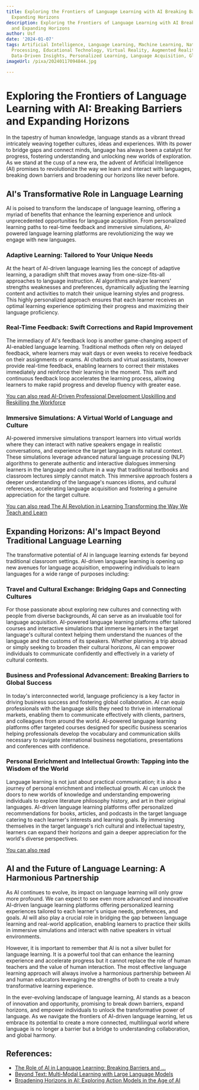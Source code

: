 ```yaml
---
title: Exploring the Frontiers of Language Learning with AI Breaking Barriers and
  Expanding Horizons
description: Exploring the Frontiers of Language Learning with AI Breaking Barriers
  and Expanding Horizons
author: Usf
date: '2024-01-07'
tags: Artificial Intelligence, Language Learning, Machine Learning, Natural Language
  Processing, Educational Technology, Virtual Reality, Augmented Reality, Gamification,
  Data-Driven Insights, Personalized Learning, Language Acquisition, Global Communication
imageUrl: /pixa/20240117094844.jpg

---
```

# Exploring the Frontiers of Language Learning with AI: Breaking Barriers and Expanding Horizons

In the  tapestry of human knowledge,  language stands as a vibrant  thread intricately  weaving together cultures,  ideas and experiences. With its power to bridge gaps and connect minds, language has always  been a  catalyst for progress, fostering understanding and unlocking new  worlds of exploration. As we stand at the cusp of a new era,  the advent of Artificial Intelligence (AI) promises to revolutionize the way  we learn and  interact with languages, breaking down barriers and broadening our horizons like never before.

## AI's Transformative Role in Language Learning

AI is poised to transform the landscape of language learning, offering a myriad of benefits  that enhance the learning experience and unlock unprecedented opportunities for language  acquisition. From personalized learning paths to real-time feedback and immersive simulations, AI-powered language learning platforms  are revolutionizing  the way we engage with new languages.

### Adaptive Learning: Tailored to Your Unique Needs

At the heart of AI-driven language learning lies the concept of adaptive learning, a paradigm shift that moves away from one-size-fits-all approaches to language instruction. AI algorithms analyze learners' strengths  weaknesses and preferences,  dynamically adjusting the learning content and activities to match  their  unique learning styles and progress. This highly personalized approach ensures that each  learner receives an optimal learning  experience optimizing  their progress and maximizing their language proficiency.

### Real-Time Feedback: Swift Corrections  and Rapid Improvement

The immediacy of AI's feedback loop is another game-changing aspect of AI-enabled language learning. Traditional methods often rely on delayed feedback, where learners may wait days or even weeks to receive feedback on their assignments or exams. AI chatbots and virtual assistants, however  provide real-time feedback,  enabling learners to correct their mistakes immediately and reinforce  their learning in the moment. This swift and continuous  feedback loop accelerates  the learning process, allowing learners  to make rapid progress and develop fluency with greater ease.

[You can also read AI-Driven Professional Development Upskilling and Reskilling the Workforce](AI-Driven%20Professional%20Development%20Upskilling%20and%20Reskilling%20the%20Workforce)


### Immersive Simulations:  A Virtual World of Language and Culture

AI-powered immersive simulations  transport learners into virtual worlds where they  can interact with native speakers engage in realistic conversations, and experience the target language in  its natural  context. These simulations leverage advanced natural language processing  (NLP) algorithms to  generate authentic and interactive dialogues immersing learners in the language and culture in  a way  that  traditional textbooks and classroom lectures simply cannot match. This immersive approach fosters a deeper understanding  of the language's nuances  idioms, and cultural  references, accelerating language acquisition and fostering a genuine appreciation for the target culture.

[You can also read The AI Revolution  in Learning Transforming the Way We Teach and Learn](The%20AI%20Revolution%20in%20Learning%20Transforming%20the%20Way%20We%20Teach%20and%20Learn)


## Expanding Horizons: AI's Impact Beyond Traditional Language Learning

The transformative potential of AI in  language learning extends far  beyond traditional  classroom settings. AI-driven language learning is opening up  new avenues for language acquisition, empowering  individuals to learn languages  for a wide range of purposes  including:

### Travel and Cultural Exchange: Bridging Gaps and  Connecting Cultures

For those passionate about exploring new cultures and connecting with people from diverse backgrounds, AI can serve as an invaluable tool for language acquisition. AI-powered language learning platforms offer tailored courses and interactive simulations that immerse learners in the target language's cultural context helping them understand the nuances of the language and  the customs of its speakers. Whether  planning a trip abroad or simply seeking to broaden their cultural horizons, AI can empower individuals to communicate confidently and effectively in a variety of cultural contexts.

### Business and  Professional Advancement: Breaking Barriers  to Global  Success

In today's interconnected world, language proficiency  is a key factor in driving business success and fostering global collaboration.  AI can equip professionals with the language skills they need  to  thrive in international markets, enabling them to  communicate effectively with clients, partners, and colleagues  from around the world. AI-powered language learning platforms offer targeted courses designed for specific business scenarios helping professionals develop the vocabulary and communication  skills necessary  to navigate international  business  negotiations, presentations and conferences with confidence.

### Personal Enrichment and Intellectual Growth: Tapping into the Wisdom of the World

Language learning is  not just about  practical communication; it  is also a journey of personal enrichment and intellectual growth. AI can unlock the doors to new worlds of knowledge  and understanding empowering individuals  to explore literature philosophy history, and art in their  original languages. AI-driven language learning platforms offer personalized recommendations for books, articles, and podcasts in the target language  catering to each learner's interests and learning goals. By immersing themselves in the target language's rich cultural and intellectual tapestry, learners can expand their horizons and gain a deeper appreciation for the world's diverse  perspectives.

[You can also read ]()


## AI and the Future of Language  Learning: A Harmonious Partnership

As AI continues to evolve, its impact on language  learning will only grow more profound. We can expect to see even more advanced and innovative AI-driven  language learning  platforms offering personalized learning experiences tailored to each learner's unique needs, preferences, and goals. AI will also play a crucial role in bridging the gap between language learning and real-world application, enabling learners to practice their  skills  in immersive simulations and interact with native speakers in virtual environments.

However, it is  important to remember that AI is not a silver bullet for language learning. It is a powerful tool that can enhance the learning experience  and accelerate progress but  it cannot replace the  role of  human teachers and the  value  of  human interaction. The most effective language learning approach will  always involve a harmonious partnership between AI  and human educators leveraging the strengths of both to  create  a truly transformative learning experience.

In the ever-evolving landscape  of language learning,  AI stands as a beacon of innovation and opportunity, promising to break down barriers, expand horizons,  and empower individuals to unlock the transformative power of language. As we navigate  the frontiers of AI-driven language  learning, let us embrace its  potential to create a more connected,  multilingual world where language is no longer a barrier but a bridge to understanding collaboration, and global harmony.

## References:
- [The Role of AI in Language Learning: Breaking Barriers and ...](https://hackmd.io/@jamesdaniels/SkbCnvOpn)
- [Beyond Text: Multi-Modal Learning with Large Language Models](https://www.comet.com/site/blog/beyond-text-multi-modal-learning-with-large-language-models/)
- [Broadening Horizons in AI: Exploring Action Models in the Age of AI](https://medium.com/@mirasad841/broadening-horizons-in-ai-exploring-action-models-in-the-age-of-ai-fc5169a1d6a0)
